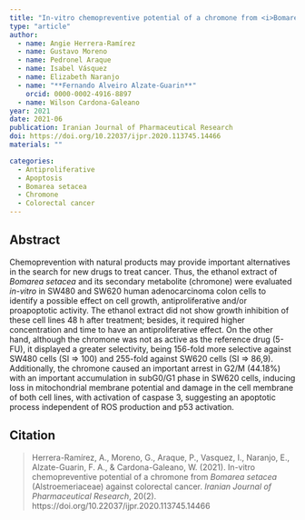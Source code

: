 ```yaml
---
title: "In-vitro chemopreventive potential of a chromone from <i>Bomarea setacea</i> (Alstroemeriaceae) against colorectal cancer"
type: "article"
author:
  - name: Angie Herrera-Ramírez
  - name: Gustavo Moreno
  - name: Pedronel Araque
  - name: Isabel Vásquez
  - name: Elizabeth Naranjo
  - name: "**Fernando Alveiro Alzate-Guarin**"
    orcid: 0000-0002-4916-8897
  - name: Wilson Cardona-Galeano
year: 2021
date: 2021-06
publication: Iranian Journal of Pharmaceutical Research
doi: https://doi.org/10.22037/ijpr.2020.113745.14466
materials: ""

categories:
  - Antiproliferative 
  - Apoptosis 
  - Bomarea setacea
  - Chromone
  - Colorectal cancer
---
```


## Abstract

Chemoprevention with natural products may provide important alternatives in the search for new drugs to treat cancer. Thus, the ethanol extract of *Bomarea setacea* and its secondary metabolite (chromone) were evaluated *in-vitro* in SW480 and SW620 human adenocarcinoma colon cells to identify a possible effect on cell growth, antiproliferative and/or proapoptotic activity. The ethanol extract did not show growth inhibition of these cell lines 48 h after treatment; besides, it required higher concentration and time to have an antiproliferative effect. On the other hand, although the chromone was not as active as the reference drug (5-FU), it displayed a greater selectivity, being 156-fold more selective against SW480 cells (SI =\> 100) and 255-fold against SW620 cells (SI =\> 86,9). Additionally, the chromone caused an important arrest in G2/M (44.18%) with an important accumulation in subG0/G1 phase in SW620 cells, inducing loss in mitochondrial membrane potential and damage in the cell membrane of both cell lines, with activation of caspase 3, suggesting an apoptotic process independent of ROS production and p53 activation.

## Citation

> Herrera-Ramírez, A., Moreno, G., Araque, P., Vasquez, I., Naranjo, E., Alzate-Guarin, F. A., & Cardona-Galeano, W. (2021). In-vitro chemopreventive potential of a chromone from *Bomarea setacea* (Alstroemeriaceae) against colorectal cancer. *Iranian Journal of Pharmaceutical Research*, 20(2). https://doi.org/10.22037/ijpr.2020.113745.14466